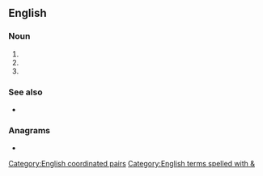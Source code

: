 {{also|Appendix:Variations of "ma"}}
==English==

===Noun===
{{head|en|noun}}

# {{init of|en|{{1|merger}}s and {{1|acquisition}}s}}
# {{init of|en|{{1|marketing}} and {{1|advertising}}}}
# {{init of|en|{{1|management}} and {{1|analysis}}}}

===See also===
* {{pedia|lang=en|mergers and acquisitions}}

===Anagrams===
* {{anagrams|en|a=am|'am|A&M|A. & M.|A. M.|A.M.|AM|Am|Am.|a.m.|am}}

[[Category:English coordinated pairs]]
[[Category:English terms spelled with &]]